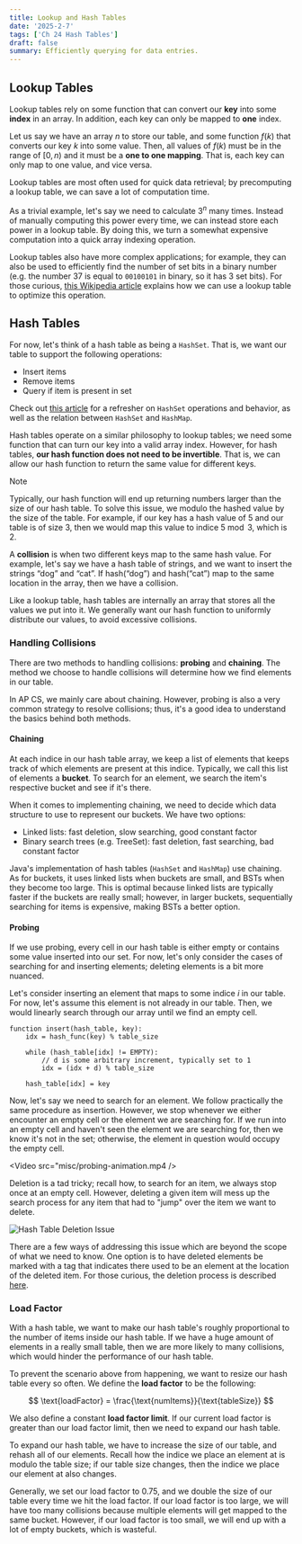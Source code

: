 ```yaml
---
title: Lookup and Hash Tables
date: '2025-2-7'
tags: ['Ch 24 Hash Tables']
draft: false
summary: Efficiently querying for data entries.
---
```


## Lookup Tables

Lookup tables rely on some function that can convert our **key** into some 
**index** in an array. In addition, each key can only be mapped to **one** index.

Let us say we have an array $n$ to store our table, and some function $f(k)$ that
converts our key $k$ into some value. Then, all values of $f(k)$ must be 
in the range of $[0, n)$ and it must be a **one to one mapping**. That is, 
each key can only map to one value, and vice versa.

Lookup tables are most often used for quick data retrieval; by precomputing a 
lookup table, we can save a lot of computation time.

As a trivial example, let's say we need to calculate $3^n$ many times. Instead 
of manually computing this power every time, we can instead store each power in 
a lookup table. By doing this, we turn a somewhat expensive computation into 
a quick array indexing operation.

Lookup tables also have more complex applications; for example, they can also 
be used to efficiently find the number of set bits in a binary number (e.g. 
the number 37 is equal to `00100101` in binary, so it has 3 set bits). For those curious,
[this Wikipedia article](https://en.wikipedia.org/wiki/Lookup_table) explains
how we can use a lookup table to optimize this operation.

## Hash Tables

For now, let's think of a hash table as being a `HashSet`. That is, we want 
our table to support the following operations:
- Insert items 
- Remove items 
- Query if item is present in set

Check out [this article](https://lynbrook-high-school.github.io/ap-cs-wiki/articles/collections/sets-maps#sets)
for a refresher on `HashSet` operations and behavior, as well as the relation between `HashSet` and
`HashMap`.

Hash tables operate on a similar philosophy to lookup tables; we need some 
function that can turn our key into a valid array index. However, for hash tables,
**our hash function does not need to be invertible**. That is,
we can allow our hash function to return the same value for different keys.

> [!NOTE]
> Typically, our hash function will end up returning numbers larger than the size
> of our hash table. To solve this issue, we modulo the hashed value by the size
> of the table. For example, if our key has a hash value of $5$ and our table is of size $3$,
> then we would map this value to indice $5 \bmod 3$, which is $2$.

A **collision** is when two different keys map to the same hash value. For example,
let's say we have a hash table of strings, and we want to insert the strings 
$\text{“dog”}$ and $\text{“cat”}$. If $\text{hash}(\text{“dog”})$ and $\text{hash}(\text{“cat”})$ map to the same location in the array, then we have a collision.

Like a lookup table, hash tables are internally an array that stores all the values
we put into it. We generally want our hash function to uniformly distribute our 
values, to avoid excessive collisions.

### Handling Collisions

There are two methods to handling collisions: **probing** and **chaining**. The method we choose to 
handle collisions will determine how we find elements in our table.

In AP CS, we mainly care about chaining. However, probing is also a very common 
strategy to resolve collisions; thus, it's a good idea to understand the basics behind both methods.

#### Chaining

At each indice in our hash table array, we keep a list of elements that keeps 
track of which elements are present at this indice. Typically, we call this list of 
elements a **bucket**. To search for an element, we search the item's respective bucket and see 
if it's there. 

When it comes to implementing chaining, we need to decide which data structure 
to use to represent our buckets. We have two options:
- Linked lists: fast deletion, slow searching, good constant factor 
- Binary search trees (e.g. TreeSet): fast deletion, fast searching, bad constant factor 

Java's implementation of hash tables (`HashSet` and `HashMap`) use chaining. As 
for buckets, it uses linked lists when buckets are small, and BSTs when they become 
too large. This is optimal because linked lists are typically faster if the buckets are 
really small; however, in larger buckets, sequentially searching for items is expensive,
making BSTs a better option.

#### Probing

If we use probing, every cell in our hash table is either empty or contains some 
value inserted into our set. For now, let's only consider the cases of searching for 
and inserting elements; deleting elements is a bit more nuanced.

Let's consider inserting an element that maps to some indice $i$ in our table. For now, let's assume this element is 
not already in our table. Then, we would linearly search through our array until 
we find an empty cell. 

```
function insert(hash_table, key):
	idx = hash_func(key) % table_size

	while (hash_table[idx] != EMPTY):
		// d is some arbitrary increment, typically set to 1
		idx = (idx + d) % table_size 
	
	hash_table[idx] = key 
```

Now, let's say we need to search for an element. We follow practically 
the same procedure as insertion. However, we stop whenever we either 
encounter an empty cell or the element we are searching for. If we run into 
an empty cell and haven't seen the element we are searching for, then we know 
it's not in the set; otherwise, the element in question would occupy the empty cell.

<Video src="misc/probing-animation.mp4 />

Deletion is a tad tricky; recall how, to search for an item, we always stop once 
at an empty cell. However, deleting a given item will mess up the search process
for any item that had to "jump" over the item we want to delete. 

![Hash Table Deletion Issue](/static/images/misc/hash-table-delete.png)

There are a few ways of addressing this issue which are beyond the scope of what we need to know. 
One option is to have deleted elements be marked with a tag that indicates there used to be an 
element at the location of the deleted item.
For those curious, the deletion process is described [here](https://en.wikipedia.org/wiki/Linear_probing).

### Load Factor

With a hash table, we want to make our hash table's roughly proportional to the 
number of items inside our hash table. If we have a huge amount of elements in 
a really small table, then we are more likely to many collisions, which
would hinder the performance of our hash table.

To prevent the scenario above from happening, we want to resize our hash table
every so often. We define the **load factor** to be the following:

$$
\text{loadFactor} = \frac{\text{numItems}}{\text{tableSize}}
$$

We also define a constant **load factor limit**. If our current 
load factor is greater than our load factor limit, then we need to expand
our hash table.

To expand our hash table, we have to increase the size of our table, and rehash
all of our elements. Recall how the indice we place an element at is modulo
the table size; if our table size changes, then the indice we place our element
at also changes.

Generally, we set our load factor to $0.75$, and we double the size of our table
every time we hit the load factor. If our load factor is too large, we will have
too many collisions because multiple elements will get mapped to the same bucket.
However, if our load factor is too small, we will end up with a lot of empty buckets,
which is wasteful. 